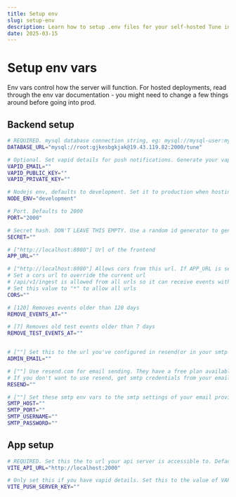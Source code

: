```yaml
---
title: Setup env
slug: setup-env
description: Learn how to setup .env files for your self-hosted Tune instance
date: 2025-03-15
---
```



# Setup env vars

Env vars control how the server will function. For hosted deployments, read through the env var documentation - you might need to change a few things around before going into prod.

## Backend setup

```bash
# REQUIRED. mysql database connection string, eg: mysql://mysql-user:mysql-password@host:port/db-name
DATABASE_URL="mysql://root:gjkesbgkjak@19.43.119.82:2000/tune" 

# Optional. Set vapid details for push notifications. Generate your vapid details from https://tools.reactpwa.com/vapid
VAPID_EMAIL=""
VAPID_PUBLIC_KEY=""
VAPID_PRIVATE_KEY=""

# Nodejs env, defaults to development. Set it to production when hosting online.
NODE_ENV="development"

# Port. Defaults to 2000
PORT="2000"

# Secret hash. DON'T LEAVE THIS EMPTY. Use a random id generator to generate a hash, eg: https://www.uuidgenerator.net/
SECRET=""

# ["http://localhost:8080"] Url of the frontend
APP_URL=""

# ["http://localhost:8080"] Allows cors from this url. If APP_URL is set, that will be used instead.
# Set a cors url to override the current url
# /api/v1/ingest is allowed from all urls so it can receive events without any cors issue.
# Set this value to "*" to allow all urls
CORS=""

# [120] Removes events older than 120 days
REMOVE_EVENTS_AT=""

# [7] Removes old test events older than 7 days
REMOVE_TEST_EVENTS_AT=""


# [""] Set this to the url you've configured in resend(or in your smtp email provider). If not set, emails will saved as txt files inside /backend/private
ADMIN_EMAIL=""

# [""] Use resend.com for email sending. They have a free plan available.
# If you don't want to use resend, get smtp credentials from your email provider and enter them(see smtp env vars below)
RESEND=""

# [""] Set these smtp env vars to the smtp settings of your email provider. For instance, here's resend's docs on smtp: https://resend.com/docs/send-with-smtp
SMTP_HOST=""
SMTP_PORT=""
SMTP_USERNAME=""
SMTP_PASSWORD=""
```

## App setup

```bash
# REQUIRED. Set this the to url your api server is accessible to. Defaults to http://localhost:2000
VITE_API_URL="http://localhost:2000"

# Only set this if you have vapid details. Set this to the value of VAPID_PUBLIC_KEY from your backend .env
VITE_PUSH_SERVER_KEY=""
```
